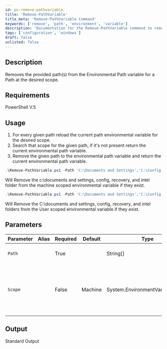```yaml
---
id: ps-remove-pathvariable
title: 'Remove-PathVariable'
title_meta: 'Remove-PathVariable Command'
keywords: ['remove', 'path', 'environment', 'variable']
description: 'Documentation for the Remove-PathVariable command to remove specified paths from the Environmental Path variable at the desired scope.'
tags: ['configuration', 'windows']
draft: false
unlisted: false
---
```

## Description
Removes the provided path(s) from the Environmental Path variable for a Path at the desired scope.

## Requirements
PowerShell V.5

## Usage
1. For every given path reload the current path environmental variable for the desired scope.
2. Search that scope for the given path, if it's not present return the current environmental path variable.
3. Remove the given path to the environmental path variable and return the current environmental path variable.



```powershell
.\Remove-PathVariable.ps1 -Path 'C:\Documents and Settings','C:\Config', 'C:\Recovery','C:\Intel'
```
Will Remove the c:\documents and settings, config, recovery, and intel folder from the machine scoped environmental variable if they exist.

```powershell
.\Remove-PathVariable.ps1 -Path 'C:\Documents and Settings','C:\Config', 'C:\Recovery','C:\Intel' -Scope User
```
Will Remove the C:\documents and settings, config, recovery, and intel folders from the User scoped environmental variable if they exist.


## Parameters
| Parameter         | Alias | Required  | Default   | Type      | Description                               |
| ----------------- | ----- | --------- | --------- | --------- | ----------------------------------------- |
| `Path`            |       | True      |           | String[]  | A list of paths to add to the desired scope
| `Scope`           |       | False     | Machine   | System.EnvironmentVariableTarget   | This designates the scoped environmental variable you wish to target, machine, or user.                                          |

## Output

Standard Output









